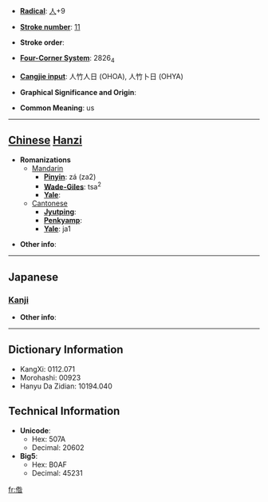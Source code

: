 * '''[[Wiktionary:Chinese radical index| Radical]]''': [[Wiktionary:Chinese radical index 人|人]]+9

* '''[[Wiktionary:Chinese total strokes index|Stroke number]]''': [[Wiktionary:Chinese total strokes index 11|11]]

* '''Stroke order''': 

* '''[[Wiktionary:Chinese four corner index|Four-Corner System]]''': 2826<sub>4</sub>

* '''[[Wiktionary:Chinese Cangjie index|Cangjie input]]''': 人竹人日 (OHOA), 人竹卜日 (OHYA)

* '''Graphical Significance and Origin''': 

* '''Common Meaning''': us

----

== [[Chinese]] [[Hanzi]] ==

* '''Romanizations'''
** [[Mandarin]]
*** '''[[Pinyin]]''': zá (za2)
*** '''[[Wade-Giles]]''': tsa<sup>2</sup>
*** '''[[Yale]]''': 
**[[Cantonese]]
***'''[[Jyutping]]''':
***'''[[Penkyamp]]''': 
***'''[[Yale]]''': ja1

* '''Other info''': 

----

==Japanese==
===[[Kanji]]===
{{kanji|on readings=[[さん]] (san)
|kun readings=
}}

* '''Other info''':  

----

== Dictionary Information ==

* KangXi: 0112.071
* Morohashi: 00923
* Hanyu Da Zidian: 10194.040

== Technical Information ==

* '''Unicode''':
** Hex: 507A
** Decimal: 20602
* '''Big5''':
** Hex: B0AF
** Decimal: 45231

[[fr:偺]]